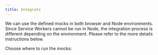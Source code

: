 ```yaml
---
title: Integrate
---
```


We can use the defined mocks in both browser and Node environments. Since Service Workers cannot be run in Node, the integration process is different depending on the environment. Please refer to the more details instructions below.

<Action>Choose where to run the mocks:</Action>


<PageLink
  page={IntegrateBrowserPage}
  url="/docs/getting-started/integrate/browser"
/>
<PageLink page={IntegrateNodePage} url="/docs/getting-started/integrate/node" />
